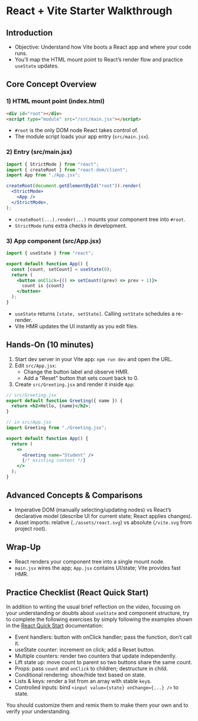 # React + Vite Starter Walkthrough

## Introduction

- Objective: Understand how Vite boots a React app and where your code runs.
- You’ll map the HTML mount point to React’s render flow and practice `useState` updates.

## Core Concept Overview

### 1) HTML mount point (index.html)

```html
<div id="root"></div>
<script type="module" src="/src/main.jsx"></script>
```

- `#root` is the only DOM node React takes control of.
- The module script loads your app entry (`src/main.jsx`).

### 2) Entry (src/main.jsx)

```jsx
import { StrictMode } from "react";
import { createRoot } from "react-dom/client";
import App from "./App.jsx";

createRoot(document.getElementById("root")).render(
  <StrictMode>
    <App />
  </StrictMode>,
);
```

- `createRoot(...).render(...)` mounts your component tree into `#root`.
- `StrictMode` runs extra checks in development.

### 3) App component (src/App.jsx)

```jsx
import { useState } from "react";

export default function App() {
  const [count, setCount] = useState(0);
  return (
    <button onClick={() => setCount((prev) => prev + 1)}>
      count is {count}
    </button>
  );
}
```

- `useState` returns `[state, setState]`. Calling `setState` schedules a re-render.
- Vite HMR updates the UI instantly as you edit files.

## Hands-On (10 minutes)

1. Start dev server in your Vite app: `npm run dev` and open the URL.
2. Edit `src/App.jsx`:
   - Change the button label and observe HMR.
   - Add a "Reset" button that sets count back to 0.
3. Create `src/Greeting.jsx` and render it inside `App`:

```jsx
// src/Greeting.jsx
export default function Greeting({ name }) {
  return <h2>Hello, {name}</h2>;
}
```

```jsx
// in src/App.jsx
import Greeting from "./Greeting.jsx";

export default function App() {
  return (
    <>
      <Greeting name="Student" />
      {/* existing content */}
    </>
  );
}
```

## Advanced Concepts & Comparisons

- Imperative DOM (manually selecting/updating nodes) vs React’s declarative model (describe UI for current state; React applies changes).
- Asset imports: relative (`./assets/react.svg`) vs absolute (`/vite.svg` from project root).

## Wrap-Up

- React renders your component tree into a single mount node.
- `main.jsx` wires the app; `App.jsx` contains UI/state; Vite provides fast HMR.

## Practice Checklist (React Quick Start)

In addition to writing the usual brief reflection on the video, focusing on your understanding or doubts about `useState` and component structure, try to complete the following exercises by simply following the examples shown in the [React Quick Start](https://react.dev/learn/react-quick-start) documentation:

- Event handlers: button with onClick handler; pass the function, don’t call it.
- useState counter: increment on click; add a Reset button.
- Multiple counters: render two counters that update independently.
- Lift state up: move count to parent so two buttons share the same count.
- Props: pass `count` and `onClick` to children; destructure in child.
- Conditional rendering: show/hide text based on state.
- Lists & keys: render a list from an array with stable `key`s.
- Controlled inputs: bind `<input value={state} onChange={...} />` to state.

You should customize them and remix them to make them your own and to verify your understanding.
